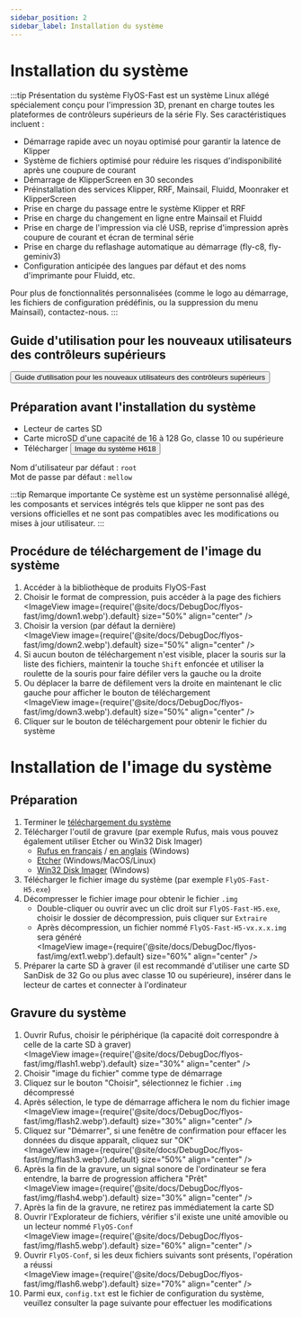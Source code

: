 ```yaml
---
sidebar_position: 2
sidebar_label: Installation du système
---
```



# Installation du système

:::tip Présentation du système
FlyOS-Fast est un système Linux allégé spécialement conçu pour l'impression 3D, prenant en charge toutes les plateformes de contrôleurs supérieurs de la série Fly. Ses caractéristiques incluent :

- Démarrage rapide avec un noyau optimisé pour garantir la latence de Klipper
- Système de fichiers optimisé pour réduire les risques d'indisponibilité après une coupure de courant
- Démarrage de KlipperScreen en 30 secondes
- Préinstallation des services Klipper, RRF, Mainsail, Fluidd, Moonraker et KlipperScreen
- Prise en charge du passage entre le système Klipper et RRF
- Prise en charge du changement en ligne entre Mainsail et Fluidd
- Prise en charge de l'impression via clé USB, reprise d'impression après coupure de courant et écran de terminal série
- Prise en charge du reflashage automatique au démarrage (fly-c8, fly-geminiv3)
- Configuration anticipée des langues par défaut et des noms d'imprimante pour Fluidd, etc.

Pour plus de fonctionnalités personnalisées (comme le logo au démarrage, les fichiers de configuration prédéfinis, ou la suppression du menu Mainsail), contactez-nous.
:::

## Guide d'utilisation pour les nouveaux utilisateurs des contrôleurs supérieurs

<Button variant="contained" disableElevation component="a" rel="noopener" href="/docs/DebugDoc/baodian/host/">Guide d'utilisation pour les nouveaux utilisateurs des contrôleurs supérieurs</Button>

## Préparation avant l'installation du système

- Lecteur de cartes SD
- Carte microSD d'une capacité de 16 à 128 Go, classe 10 ou supérieure
- Télécharger <Button variant="contained" disableElevation component="a" rel="noopener" href="https://g-ofpa1390.coding.net/public-artifacts/3D-Printers/flyos-fast/packages">Image du système H618</Button>

Nom d'utilisateur par défaut : `root`  
Mot de passe par défaut : `mellow`

:::tip Remarque importante
Ce système est un système personnalisé allégé, les composants et services intégrés tels que klipper ne sont pas des versions officielles et ne sont pas compatibles avec les modifications ou mises à jour utilisateur.
:::

## Procédure de téléchargement de l'image du système

1. Accéder à la bibliothèque de produits FlyOS-Fast
2. Choisir le format de compression, puis accéder à la page des fichiers  
    <ImageView image={require('@site/docs/DebugDoc/flyos-fast/img/down1.webp').default} size="50%" align="center" />
3. Choisir la version (par défaut la dernière)  
    <ImageView image={require('@site/docs/DebugDoc/flyos-fast/img/down2.webp').default} size="50%" align="center" />
4. Si aucun bouton de téléchargement n'est visible, placer la souris sur la liste des fichiers, maintenir la touche `Shift` enfoncée et utiliser la roulette de la souris pour faire défiler vers la gauche ou la droite
5. Ou déplacer la barre de défilement vers la droite en maintenant le clic gauche pour afficher le bouton de téléchargement  
    <ImageView image={require('@site/docs/DebugDoc/flyos-fast/img/down3.webp').default} size="50%" align="center" />
6. Cliquer sur le bouton de téléchargement pour obtenir le fichier du système

# Installation de l'image du système

## Préparation

1. Terminer le [téléchargement du système](https://g-ofpa1390.coding.net/public-artifacts/3D-Printers/flyos-fast/packages)
2. Télécharger l'outil de gravure (par exemple Rufus, mais vous pouvez également utiliser Etcher ou Win32 Disk Imager)
    - [Rufus en français](https://rufus.ie/zh/#download) / [en anglais](https://rufus.ie/en/#download) (Windows)
    - [Etcher](https://etcher.balena.io/#download-etcher) (Windows/MacOS/Linux)
    - [Win32 Disk Imager](https://sourceforge.net/projects/win32diskimager/) (Windows)
3. Télécharger le fichier image du système (par exemple `FlyOS-Fast-H5.exe`)
4. Décompresser le fichier image pour obtenir le fichier `.img`
    - Double-cliquer ou ouvrir avec un clic droit sur `FlyOS-Fast-H5.exe`, choisir le dossier de décompression, puis cliquer sur `Extraire`
    - Après décompression, un fichier nommé `FlyOS-Fast-H5-vx.x.x.img` sera généré  
      <ImageView image={require('@site/docs/DebugDoc/flyos-fast/img/ext1.webp').default} size="60%" align="center" />
5. Préparer la carte SD à graver (il est recommandé d'utiliser une carte SD SanDisk de 32 Go ou plus avec classe 10 ou supérieure), insérer dans le lecteur de cartes et connecter à l'ordinateur

## Gravure du système

1. Ouvrir Rufus, choisir le périphérique (la capacité doit correspondre à celle de la carte SD à graver)  
    <ImageView image={require('@site/docs/DebugDoc/flyos-fast/img/flash1.webp').default} size="30%" align="center" />
2. Choisir "image du fichier" comme type de démarrage
3. Cliquez sur le bouton "Choisir", sélectionnez le fichier `.img` décompressé
4. Après sélection, le type de démarrage affichera le nom du fichier image  
    <ImageView image={require('@site/docs/DebugDoc/flyos-fast/img/flash2.webp').default} size="30%" align="center" />
5. Cliquez sur "Démarrer", si une fenêtre de confirmation pour effacer les données du disque apparaît, cliquez sur "OK"  
    <ImageView image={require('@site/docs/DebugDoc/flyos-fast/img/flash3.webp').default} size="50%" align="center" />
6. Après la fin de la gravure, un signal sonore de l'ordinateur se fera entendre, la barre de progression affichera "Prêt"  
    <ImageView image={require('@site/docs/DebugDoc/flyos-fast/img/flash4.webp').default} size="30%" align="center" />
7. Après la fin de la gravure, ne retirez pas immédiatement la carte SD
8. Ouvrir l'Explorateur de fichiers, vérifier s'il existe une unité amovible ou un lecteur nommé `FlyOS-Conf`  
    <ImageView image={require('@site/docs/DebugDoc/flyos-fast/img/flash5.webp').default} size="60%" align="center" />
9. Ouvrir `FlyOS-Conf`, si les deux fichiers suivants sont présents, l'opération a réussi  
    <ImageView image={require('@site/docs/DebugDoc/flyos-fast/img/flash6.webp').default} size="70%" align="center" />
10. Parmi eux, `config.txt` est le fichier de configuration du système, veuillez consulter la page suivante pour effectuer les modifications
